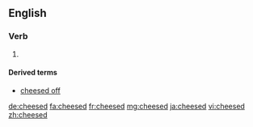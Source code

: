 ==English==

===Verb===
{{head|en|verb form}}

# {{en-past of|cheese}}

====Derived terms====
* [[cheesed off]]

[[de:cheesed]]
[[fa:cheesed]]
[[fr:cheesed]]
[[mg:cheesed]]
[[ja:cheesed]]
[[vi:cheesed]]
[[zh:cheesed]]